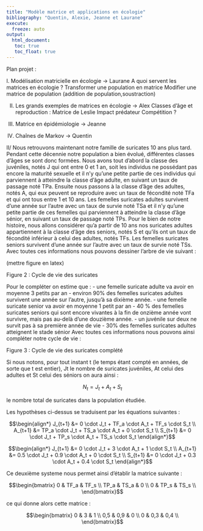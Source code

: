 ```yaml
---
title: "Modèle matrice et applications en écologie"
bibliography: "Quentin, Alexie, Jeanne et Laurane"
execute: 
  freeze: auto
output: 
  html_document:
   toc: true
   toc_float: true
---
```


Plan projet : 

I. Modélisation matricielle en écologie -> Laurane
A quoi servent les matrices en écologie ?
Transformer une population en matrice
Modifier une matrice de population (addition de population,soustraction)

II. Les grands exemples de matrices en écologie  -> Alex
Classes d’âge et reproduction : Matrice de Leslie
Impact prédateur
Compétition ?

III. Matrice en épidémiologie -> Jeanne

IV. Chaînes de Markov -> Quentin


II/ 
Nous retrouvons maintenant notre famille de suricates 10 ans plus tard. Pendant cette décennie notre population a bien évolué, 
différentes classes d’âges se sont donc formées. Nous avons tout d’abord la classe des juvéniles, notés J qui ont entre 0 et 1 an, 
soit les individus ne possédant pas encore la maturité sexuelle et il n’y qu’une petite partie de ces individus qui parviennent 
à atteindre la classe d’âge adulte, en suivant un taux de passage noté TPa. Ensuite nous passons à la classe d’âge des adultes, 
notés A, qui eux peuvent se reproduire avec un taux de fécondité noté TFa et qui ont tous entre 1 et 10 ans. Les femelles suricates
adultes survivent d’une année sur l’autre avec un taux de survie noté TSa et il n’y qu’une petite partie de ces femelles qui 
parviennent à atteindre la classe d’âge sénior, en suivant un taux de passage noté TPs. Pour le bien de notre histoire, nous 
allons considérer qu’a partir de 10 ans nos suricates adultes appartiennent à la classe d’âge des seniors, notés S et qu’ils 
ont un taux de fécondité inférieur à celui des adultes, notés TFs. Les femelles suricates seniors survivent d’une année sur 
l’autre avec un taux de survie noté TSs. 
Avec toutes ces informations nous pouvons dessiner l’arbre de vie suivant : 

(mettre figure en latex)

Figure 2 : Cycle de vie des suricates

Pour le compléter on estime que : 
-	une femelle suricate adulte va avoir en moyenne 3 petits par an
-	environ 90% des femelles suricates adultes survivent une année sur l’autre, jusqu’à sa dixième année. 
-	une femelle suricate senior va avoir en moyenne 1 petit par an 
-	40 % des femelles suricates seniors qui sont encore vivantes à la fin de onzième année vont survivre, mais pas au-delà d’une douzième année.
-	un juvénile sur deux ne survit pas à sa première année de vie
-	30% des femelles suricates adultes atteignent le stade sénior 
Avec toutes ces informations nous pouvons ainsi compléter notre cycle de vie :

Figure 3 : Cycle de vie des suricates complété 

Si nous notons, pour tout instant t (le temps étant compté en années, de sorte que t est entier), Jt le nombre de suricates juvéniles, 
At celui des adultes et St celui des séniors on aura ainsi :

$$N_t = J_t + A_t + S_t$$

le nombre total de suricates dans la population étudiée.
 
Les hypothèses ci-dessus se traduisent par les équations suivantes : 

$$\begin{align*}
J_{t+1} &= 0 \cdot J_t + TF_a \cdot A_t + TF_s \cdot S_t \\
A_{t+1} &= TP_a \cdot J_t + TS_a \cdot A_t + 0 \cdot S_t \\
S_{t+1} &= 0 \cdot J_t + TP_s \cdot A_t + TS_s \cdot S_t
\end{align*}$$


$$\begin{align*}
J_{t+1} &= 0 \cdot J_t + 3 \cdot A_t + 1 \cdot S_t \\
A_{t+1} &= 0.5 \cdot J_t + 0.9 \cdot A_t + 0 \cdot S_t \\
S_{t+1} &= 0 \cdot J_t + 0.3 \cdot A_t + 0.4 \cdot S_t
\end{align*}$$

Ce deuxième systeme nous permet ainsi d'établir la matrice suivante :

$$\begin{bmatrix}
0 & TF_a & TF_s \\
TP_a & TS_a & 0 \\
0 & TP_s & TS_s \\
\end{bmatrix}$$

ce qui donne alors cette matrice : 

$$\begin{bmatrix}
0 & 3 & 1 \\
0,5 & 0,9 & 0 \\
0 & 0,3 & 0,4 \\
\end{bmatrix}$$

